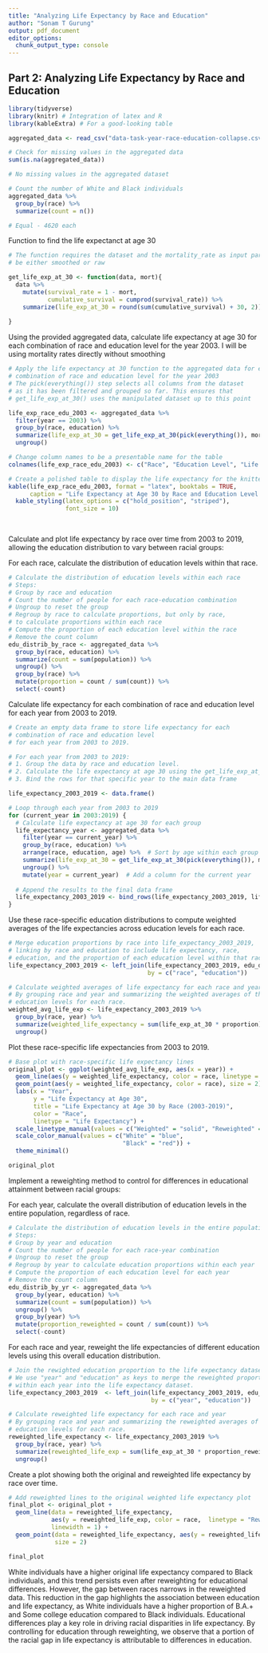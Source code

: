 ```yaml
---
title: "Analyzing Life Expectancy by Race and Education"
author: "Sonam T Gurung"
output: pdf_document
editor_options: 
  chunk_output_type: console
---
```


## Part 2: Analyzing Life Expectancy by Race and Education

```r

library(tidyverse)
library(knitr) # Integration of latex and R
library(kableExtra) # For a good-looking table

```

```r

aggregated_data <- read_csv("data-task-year-race-education-collapse.csv")

# Check for missing values in the aggregated data
sum(is.na(aggregated_data))

# No missing values in the aggregated dataset

# Count the number of White and Black individuals
aggregated_data %>% 
  group_by(race) %>% 
  summarize(count = n())

# Equal - 4620 each

```

Function to find the life expectanct at age 30

```r

# The function requires the dataset and the mortality_rate as input parameters, which can 
# be either smoothed or raw

get_life_exp_at_30 <- function(data, mort){
  data %>% 
    mutate(survival_rate = 1 - mort,
           cumulative_survival = cumprod(survival_rate)) %>% 
    summarize(life_exp_at_30 = round(sum(cumulative_survival) + 30, 2))
  
}

```


Using the provided aggregated data, calculate life expectancy at age 30 for each combination of race
and education level for the year 2003. I will be using mortality rates directly without smoothing


```r

# Apply the life expectancy at 30 function to the aggregated data for each 
# combination of race and education level for the year 2003
# The pick(everything()) step selects all columns from the dataset  
# as it has been filtered and grouped so far. This ensures that  
# get_life_exp_at_30() uses the manipulated dataset up to this point

life_exp_race_edu_2003 <- aggregated_data %>%
  filter(year == 2003) %>%
  group_by(race, education) %>%
  summarize(life_exp_at_30 = get_life_exp_at_30(pick(everything()), mortality)$life_exp_at_30) %>% 
  ungroup()

# Change column names to be a presentable name for the table
colnames(life_exp_race_edu_2003) <- c("Race", "Education Level", "Life Expectancy at Age 30")

# Create a polished table to display the life expectancy for the knitted pdf
kable(life_exp_race_edu_2003, format = "latex", booktabs = TRUE, 
      caption = "Life Expectancy at Age 30 by Race and Education Level (2003)") %>%
  kable_styling(latex_options = c("hold_position", "striped"),
                font_size = 10)
  
  

```

Calculate and plot life expectancy by race over time from 2003 to 2019, allowing the education distribution to vary between racial groups:

For each race, calculate the distribution of education levels within that race.

```r

# Calculate the distribution of education levels within each race
# Steps:
# Group by race and education
# Count the number of people for each race-education combination
# Ungroup to reset the group
# Regroup by race to calculate proportions, but only by race, 
# to calculate proportions within each race
# Compute the proportion of each education level within the race
# Remove the count column
edu_distrib_by_race <- aggregated_data %>%
  group_by(race, education) %>%  
  summarize(count = sum(population)) %>% 
  ungroup() %>% 
  group_by(race) %>%  
  mutate(proportion = count / sum(count)) %>% 
  select(-count)  


```


Calculate life expectancy for each combination of race and education level for each year from 2003
to 2019.

```r
# Create an empty data frame to store life expectancy for each 
# combination of race and education level
# for each year from 2003 to 2019.

# For each year from 2003 to 2019:
# 1. Group the data by race and education level.
# 2. Calculate the life expectancy at age 30 using the get_life_exp_at_30 function 
# 3. Bind the rows for that specific year to the main data frame

life_expectancy_2003_2019 <- data.frame()

# Loop through each year from 2003 to 2019
for (current_year in 2003:2019) {
  # Calculate life expectancy at age 30 for each group
  life_expectancy_year <- aggregated_data %>%
    filter(year == current_year) %>% 
    group_by(race, education) %>% 
    arrange(race, education, age) %>%  # Sort by age within each group
    summarize(life_exp_at_30 = get_life_exp_at_30(pick(everything()), mortality)$life_exp_at_30) %>% 
    ungroup() %>% 
    mutate(year = current_year)  # Add a column for the current year
  
  # Append the results to the final data frame
  life_expectancy_2003_2019 <- bind_rows(life_expectancy_2003_2019, life_expectancy_year)
}

```

Use these race-specific education distributions to compute weighted averages of the life expectancies across education levels for each race.

```r
# Merge education proportions by race into life_expectancy_2003_2019, 
# linking by race and education to include life expectancy, race, 
# education, and the proportion of each education level within that race
life_expectancy_2003_2019 <- left_join(life_expectancy_2003_2019, edu_distrib_by_race, 
                                       by = c("race", "education"))

# Calculate weighted averages of life expectancy for each race and year
# By grouping race and year and summarizing the weighted averages of the life expectancy across 
# education levels for each race.
weighted_avg_life_exp <- life_expectancy_2003_2019 %>%
  group_by(race, year) %>%  
  summarize(weighted_life_expectancy = sum(life_exp_at_30 * proportion)) %>% 
  ungroup()
```


Plot these race-specific life expectancies from 2003 to 2019.

```r

# Base plot with race-specific life expectancy lines
original_plot <- ggplot(weighted_avg_life_exp, aes(x = year)) +
  geom_line(aes(y = weighted_life_expectancy, color = race, linetype = "Weighted"), linewidth = 1) +
  geom_point(aes(y = weighted_life_expectancy, color = race), size = 2) +
  labs(x = "Year",
       y = "Life Expectancy at Age 30",
       title = "Life Expectancy at Age 30 by Race (2003-2019)",
       color = "Race",
       linetype = "Life Expectancy") +
  scale_linetype_manual(values = c("Weighted" = "solid", "Reweighted" = "dashed")) +
  scale_color_manual(values = c("White" = "blue",
                                "Black" = "red")) +
  theme_minimal()

original_plot

```

Implement a reweighting method to control for differences in educational attainment between racial
groups:

For each year, calculate the overall distribution of education levels in the entire population, regardless of race.

```r

# Calculate the distribution of education levels in the entire population
# Steps:
# Group by year and education
# Count the number of people for each race-year combination
# Ungroup to reset the group
# Regroup by year to calculate education proportions within each year 
# Compute the proportion of each education level for each year
# Remove the count column
edu_distrib_by_yr <- aggregated_data %>%
  group_by(year, education) %>%  
  summarize(count = sum(population)) %>%
  ungroup() %>%
  group_by(year) %>%  
  mutate(proportion_reweighted = count / sum(count)) %>% 
  select(-count)  
```


For each race and year, reweight the life expectancies of different education levels using this overall education distribution.

```r

# Join the rewighted education proportion to the life expectancy dataset 
# We use "year" and "education" as keys to merge the reweighted proportion of each education level 
# within each year into the life expectancy dataset.
life_expectancy_2003_2019  <- left_join(life_expectancy_2003_2019, edu_distrib_by_yr, 
                                        by = c("year", "education"))

# Calculate reweighted life expectancy for each race and year
# By grouping race and year and summarizing the reweighted averages of the life expectancy across 
# education levels for each race.
reweighted_life_expectancy <- life_expectancy_2003_2019 %>%
  group_by(race, year) %>%  
  summarize(reweighted_life_exp = sum(life_exp_at_30 * proportion_reweighted)) %>%  
  ungroup()


```


Create a plot showing both the original and reweighted life expectancy by race over time.

```r

# Add reweighted lines to the original weighted life expectancy plot
final_plot <- original_plot +
  geom_line(data = reweighted_life_expectancy, 
            aes(y = reweighted_life_exp, color = race,  linetype = "Reweighted"), 
            linewidth = 1) +
  geom_point(data = reweighted_life_expectancy, aes(y = reweighted_life_exp, color =  race), 
             size = 2)

final_plot


```

White individuals have a higher original life expectancy compared to Black individuals, and this trend persists even after reweighting for educational differences. However, the gap between races narrows in the reweighted data. This reduction in the gap highlights the association between education and life expectancy, as White individuals have a higher proportion of B.A.+ and Some college education compared to Black individuals. Educational differences play a key role in driving racial disparities in life expectancy. By controlling for education through reweighting, we observe that a portion of the racial gap in life expectancy is attributable to differences in education. 
